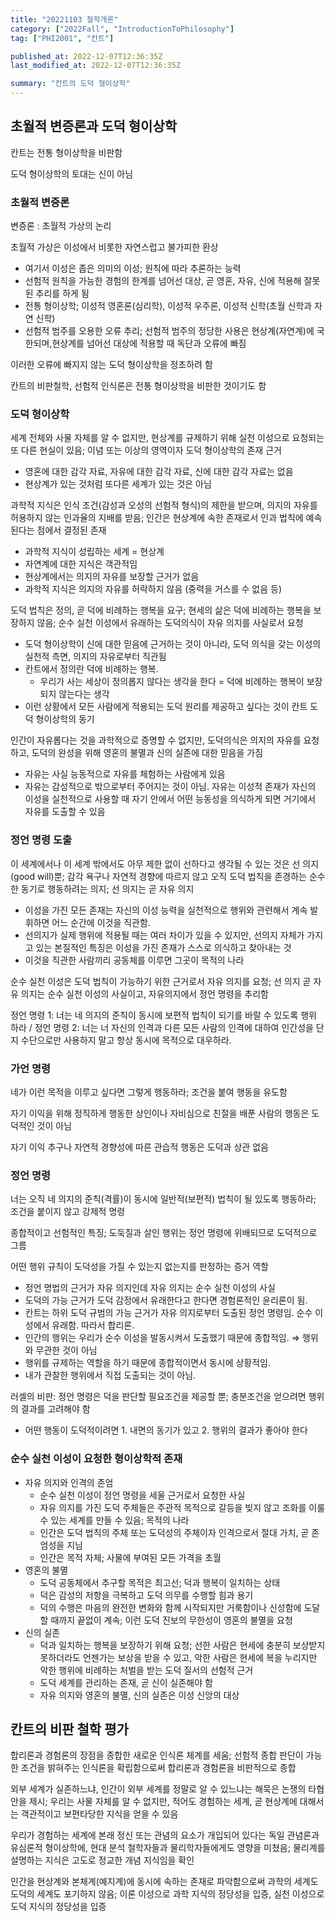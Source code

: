 ```yaml
---
title: "20221103 철학개론"
category: ["2022Fall", "IntroductionToPhilosophy"]
tag: ["PHI2001", "칸트"]

published_at: 2022-12-07T12:36:35Z
last_modified_at: 2022-12-07T12:36:35Z

summary: "칸트의 도덕 형이상학"
---
```


## 초월적 변증론과 도덕 형이상학

칸트는 전통 형이상학을 비판함

도덕 형이상학의 토대는 신이 아님

### 초월적 변증론

변증론 : 초월적 가상의 논리

초월적 가상은 이성에서 비롯한 자연스럽고 불가피한 환상

- 여기서 이성은 좁은 의미의 이성; 원칙에 따라 추론하는 능력
- 선험적 원칙을 가능한 경험의 한계를 넘어선 대상, 곧 영혼, 자유, 신에 적용해 잘못된 추리를 하게 됨
- 전통 형이상학; 이성적 영혼론(심리학), 이성적 우주론, 이성적 신학(초월 신학과 자연 신학)
- 선험적 범주를 오용한 오류 추리; 선험적 범주의 정당한 사용은 현상계(자연계)에 국한되며,현상계를 넘어선 대상에 적용할 때 독단과 오류에 빠짐

이러한 오류에 빠지지 않는 도덕 형이상학을 정초하려 함

칸트의 비판철학, 선험적 인식론은 전통 형이상학을 비판한 것이기도 함

### 도덕 형이상학

세계 전체와 사물 자체를 알 수 없지만, 현상계를 규제하기 위해 실천 이성으로 요청되는 또 다른 현실이 있음; 이념 또는 이상의 영역이자 도덕 형이상학의 존재 근거

- 영혼에 대한 감각 자료, 자유에 대한 감각 자료, 신에 대한 감각 자료는 없음
- 현상계가 있는 것처럼 또다른 세계가 있는 것은 아님

과학적 지식은 인식 조건(감성과 오성의 선험적 형식)의 제한을 받으며, 의지의 자유를 허용하지 않는 인과율의 지배를 받음; 인간은 현상계에 속한 존재로서 인과 법칙에 예속된다는 점에서 결정된 존재

- 과학적 지식이 성립하는 세계 = 현상계
- 자연계에 대한 지식은 객관적임
- 현상계에서는 의지의 자유를 보장할 근거가 없음
- 과학적 지식은 의지의 자유를 허락하지 않음 (중력을 거스를 수 없음 등)

도덕 법칙은 정의, 곧 덕에 비례하는 행복을 요구; 현세의 삶은 덕에 비례하는 행복을 보장하지 않음; 순수 실천 이성에서 유래하는 도덕의식이 자유 의지를 사실로서 요청

- 도덕 형이상학이 신에 대한 믿음에 근거하는 것이 아니라, 도덕 의식을 갖는 이성의 실천적 측면, 의지의 자유로부터 직관됨
- 칸트에서 정의란 덕에 비례하는 행복.
  - 우리가 사는 세상이 정의롭지 않다는 생각을 한다 = 덕에 비례하는 행복이 보장되지 않는다는 생각
- 이런 상황에서 모든 사람에게 적용되는 도덕 원리를 제공하고 싶다는 것이 칸트 도덕 형이상학의 동기

인간이 자유롭다는 것을 과학적으로 증명할 수 없지만, 도덕의식은 의지의 자유를 요청하고, 도덕의 완성을 위해 영혼의 불멸과 신의 실존에 대한 믿음을 가짐

- 자유는 사실 능동적으로 자유를 체험하는 사람에게 있음
- 자유는 감성적으로 밖으로부터 주어지는 것이 아님. 자유는 이성적 존재가 자신의 이성을 실천적으로 사용할 때 자기 안에서 어떤 능동성을 의식하게 되면 거기에서 자유를 도출할 수 있음

### 정언 명령 도출

이 세계에서나 이 세계 밖에서도 아무 제한 없이 선하다고 생각될 수 있는 것은 선 의지(good will)뿐; 감각 욕구나 자연적 경향에 따르지 않고 오직 도덕 법칙을 존경하는 순수한 동기로 행동하려는 의지; 선 의지는 곧 자유 의지

- 이성을 가진 모든 존재는 자신의 이성 능력을 실천적으로 행위와 관련해서 계속 발휘하면 어느 순간에 이것을 직관함.
- 선의지가 실제 행위에 적용될 때는 여러 차이가 있을 수 있지만, 선의지 자체가 가지고 있는 본질적인 특징은 이성을 가진 존재가 스스로 의식하고 찾아내는 것
- 이것을 직관한 사람끼리 공동체를 이루면 그곳이 목적의 나라

순수 실천 이성은 도덕 법칙이 가능하기 위한 근거로서 자유 의지를 요청; 선 의지 곧 자유 의지는 순수 실천 이성의 사실이고, 자유의지에서 정언 명령을 추리함

정언 명령 1: 너는 네 의지의 준칙이 동시에 보편적 법칙이 되기를 바랄 수 있도록 행위 하라 / 정언 명령 2: 너는 너 자신의 인격과 다른 모든 사람의 인격에 대하여 인간성을 단지 수단으로만 사용하지 말고 항상 동시에 목적으로 대우하라.

### 가언 명령

네가 이런 목적을 이루고 싶다면 그렇게 행동하라; 조건을 붙여 행동을 유도함

자기 이익을 위해 정직하게 행동한 상인이나 자비심으로 친절을 배푼 사람의 행동은 도덕적인 것이 아님

자기 이익 추구나 자연적 경향성에 따른 관습적 행동은 도덕과 상관 없음

### 정언 명령

너는 오직 네 의지의 준칙(격률)이 동시에 일반적(보편적) 법칙이 될 있도록 행동하라; 조건을 붙이지 않고 강제적 명령

종합적이고 선험적인 특징; 도둑질과 살인 행위는 정언 명령에 위배되므로 도덕적으로 그름

어떤 행위 규칙이 도덕성을 가질 수 있는지 없는지를 판정하는 증거 역할

- 정언 명법의 근거가 자유 의지인데 자유 의지는 순수 실천 이성의 사실
- 도덕의 가능 근거가 도덕 감정에서 유래한다고 한다면 경험론적인 윤리론이 됨.
- 칸트는 하위 도덕 규범의 가능 근거가 자유 의지로부터 도출된 정언 명령임. 순수 이성에서 유래함. 따라서 합리론.
- 인간의 행위는 우리가 순수 이성을 발동시켜서 도출했기 때문에 종합적임. ⇒ 행위와 무관한 것이 아님
- 행위를 규제하는 역할을 하기 때문에 종합적이면서 동시에 상황적임.
- 내가 관찰한 행위에서 직접 도출되는 것이 아님.

러셀의 비판: 정언 명령은 덕을 판단할 필요조건을 제공할 뿐; 충분조건을 얻으려면 행위의 결과를 고려해야 함

- 어떤 행동이 도덕적이려면 1. 내면의 동기가 있고 2. 행위의 결과가 좋아야 한다

### 순수 실천 이성이 요청한 형이상학적 존재

- 자유 의지와 인격의 존엄
  - 순수 실천 이성이 정언 명령을 세울 근거로서 요청한 사실
  - 자유 의지를 가진 도덕 주체들은 주관적 목적으로 갈등을 빚지 않고 조화를 이룰 수 있는 세계를 만들 수 있음; 목적의 나라
  - 인간은 도덕 법칙의 주체 또는 도덕성의 주체이자 인격으로서 절대 가치, 곧 존엄성을 지님
  - 인간은 목적 자체; 사물에 부여된 모든 가격을 초월
- 영혼의 불멸
  - 도덕 공동체에서 추구할 목적은 최고선; 덕과 행복이 일치하는 상태
  - 덕은 감성의 저항을 극복하고 도덕 의무를 수행할 힘과 용기
  - 덕의 수행은 마음의 완전한 변화와 함께 시작되지만 거룩함이나 신성함에 도달할 때까지 끝없이 계속; 이런 도덕 진보의 무한성이 영혼의 불멸을 요청
- 신의 실존
  - 덕과 일치하는 행복을 보장하기 위해 요청; 선한 사람은 현세에 충분히 보상받지 못하더라도 언젠가는 보상을 받을 수 있고, 악한 사람은 현세에 복을 누리지만 악한 행위에 비례하는 처벌을 받는 도덕 질서의 선험적 근거
  - 도덕 세계를 관리하는 존재, 곧 신이 실존해야 함
  - 자유 의지와 영혼의 불멸, 신의 실존은 이성 신앙의 대상

## 칸트의 비판 철학 평가

합리론과 경험론의 장점을 종합한 새로운 인식론 체계를 세움; 선험적 종합 판단이 가능한 조건을 밝혀주는 인식론을 확립함으로써 합리론과 경험론을 비판적으로 종합

외부 세계가 실존하느냐, 인간이 외부 세계를 정말로 알 수 있느냐는 해묵은 논쟁의 타협안을 제시; 우리는 사물 자체를 알 수 없지만, 적어도 경험하는 세계, 곧 현상계에 대해서는 객관적이고 보편타당한 지식을 얻을 수 있음

우리가 경험하는 세계에 본래 정신 또는 관념의 요소가 개입되어 있다는 독일 관념론과 유심론적 형이상학에, 현대 분석 철학자들과 물리학자들에게도 영향을 미쳤음; 물리계를 설명하는 지식은 고도로 정교한 개념 지식임을 확인

인간을 현상계와 본체계(예지계)에 동시에 속하는 존재로 파악함으로써 과학의 세계도 도덕의 세계도 포기하지 않음; 이론 이성으로 과학 지식의 정당성을 입증, 실천 이성으로 도덕 지식의 정당성을 입증

